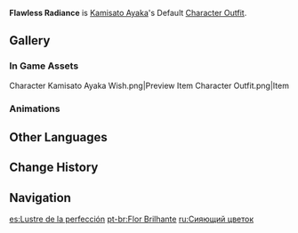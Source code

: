 {{Outfit Infobox
|id           = 200200
|image        = <gallery>
Character Kamisato Ayaka Full Wish.png|Wish
Character Kamisato Ayaka Game.png|In Game
</gallery>
|character    = Kamisato Ayaka
|type         = Default
|description  = [[Kamisato Ayaka]]'s outfit. This kimono features an armor-coated skirt, displaying the nobility and resilience of the Shirasagi Himegimi.
|obtain       = Unlocked upon obtaining character
}}
'''Flawless Radiance''' is [[Kamisato Ayaka]]'s Default [[Character Outfit]].

==Gallery==
===In Game Assets===
<gallery hideaddbutton="true" captionalign="center">
Character Kamisato Ayaka Wish.png|Preview
Item Character Outfit.png|Item
</gallery>

===Animations===
{{Preview
|size=180px
|file1=Idle Kamisato Ayaka 1
|file2=Idle Kamisato Ayaka 2
|file3=Talent Menu Kamisato Ayaka
|file4=Weapon Menu Kamisato Ayaka
}}

==Other Languages==
{{Other Languages
|en      = Flawless Radiance
|zhs     = 莹辉流华
|zhs_rm  = Yíng Huī Liú Huá
|zht     = 瑩輝流華
|zht_rm  = Yíng Huī Liú Huá
|zh_tl   = Flowing Brilliance
|ja      = 艶やかな華
|ja_rm   = Adeyakana Hana
|ja_tl   = Glamorous Bloom
|ko      = 광휘의 달빛
|ko_rm   = Gwanghwiui Dalbit
|ko_tl   = Moonlight of Brilliance
|es      = Lustre de la perfección
|es_tl   = Luster of Perfection
|fr      = Brillance parfaite
|fr_tl   = Perfect Brilliance
|ru      = Сияющий цветок
|ru_tl   = Shining Flower
|th      = ชุดเกราะอันโชติช่วง
|th_rm   = Chut kro an chotichuang
|th_tl   = Brilliant Armor
|vi      = Giáp Rực Rỡ
|vi_tl   = Brilliant Armor
|de      = Glitzernde Ausstrahlung
|de_tl   = Sparkling Radiance
|id      = Flawless Radiance
|pt      = Flor Brilhante
|pt_tl   = Brilliant Flower
|ja_note = 華 can be read as ''hana'' meaning "flower" or as ''ka'' meaning "splendor, brilliance".
}}

==Change History==
{{Change History|2.0}}

==Navigation==
{{Dressing Room Navbox|type=outfit}}

[[es:Lustre de la perfección]]
[[pt-br:Flor Brilhante]]
[[ru:Сияющий цветок]]